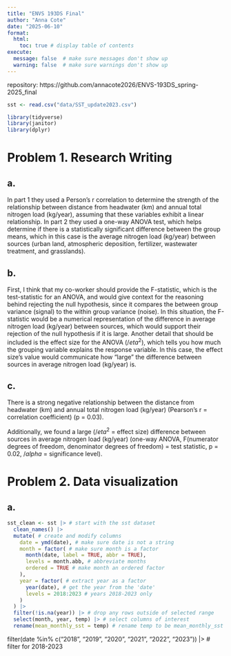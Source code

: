 ```yaml
---
title: "ENVS 193DS Final"
author: "Anna Cote"
date: "2025-06-10"
format: 
  html:
    toc: true # display table of contents
execute:
  message: false  # make sure messages don't show up
  warning: false  # make sure warnings don't show up
---
```


repository: https://github.com/annacote2026/ENVS-193DS_spring-2025_final

```r
sst <- read.csv("data/SST_update2023.csv")

library(tidyverse)
library(janitor)
library(dplyr)

```

# Problem 1. Research Writing

## a. 

In part 1 they used a Person's r correlation to determine the strength of the relationship between distance from headwater (km) and annual total nitrogen load (kg/year), assuming that these variables exhibit a linear relationship. In part 2 they used a one-way ANOVA test, which helps determine if there is a statistically significant difference between the group means, which in this case is the average nitrogen load (kg/year) between sources (urban land, atmospheric deposition, fertilizer, wastewater treatment, and grasslands).

## b. 

First, I think that my co-worker should provide the F-statistic, which is the test-statistic for an ANOVA, and would give context for the reasoning behind rejecting the null hypothesis, since it compares the between group variance (signal) to the within group variance (noise). In this situation, the F-statistic would be a numerical representation of the difference in average nitrogen load (kg/year) between sources, which would support their rejection of the null hypothesis if it is large. Another detail that should be included is the effect size for the ANOVA ($/eta^2$), which tells you how much the grouping variable explains the response variable. In this case, the effect size's value would communicate how "large" the difference between sources in average nitrogen load (kg/year) is.

## c.

There is a strong negative relationship between the distance from headwater (km) and annual total nitrogen load (kg/year) (Pearson's r = correlation coefficient) (p = 0.03). 

Additionally, we found a large ($/eta^2$ = effect size) difference between sources in average nitrogen load (kg/year) (one-way ANOVA, F(numerator degrees of freedom, denominator degrees of freedom) = test statistic, p = 0.02, $/alpha$ = significance level). 

# Problem 2. Data visualization

## a.

```r
sst_clean <- sst |> # start with the sst dataset
  clean_names() |> 
  mutate( # create and modify columns
    date = ymd(date), # make sure date is not a string
    month = factor( # make sure month is a factor
      month(date, label = TRUE, abbr = TRUE),
      levels = month.abb, # abbreviate months
      ordered = TRUE # make month an ordered factor
    ),
    year = factor( # extract year as a factor
      year(date), # get the year from the 'date'
      levels = 2018:2023 # years 2018-2023 only
    )
  ) |> 
  filter(!is.na(year)) |> # drop any rows outside of selected range
  select(month, year, temp) |> # select columns of interest
  rename(mean_monthly_sst = temp) # rename temp to be mean_monthly_sst


```

filter(date %in% c("2018", "2019", "2020", "2021", "2022", "2023")) |> # filter for 2018-2023
